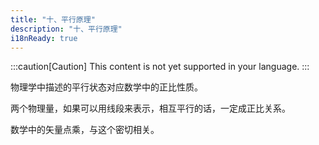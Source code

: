 ```yaml
---
title: "十、平行原理"
description: "十、平行原理"
i18nReady: true
---
```


:::caution[Caution]
This content is not yet supported in your language.
:::


物理学中描述的平行状态对应数学中的正比性质。

两个物理量，如果可以用线段来表示，相互平行的话，一定成正比关系。

数学中的矢量点乘，与这个密切相关。
